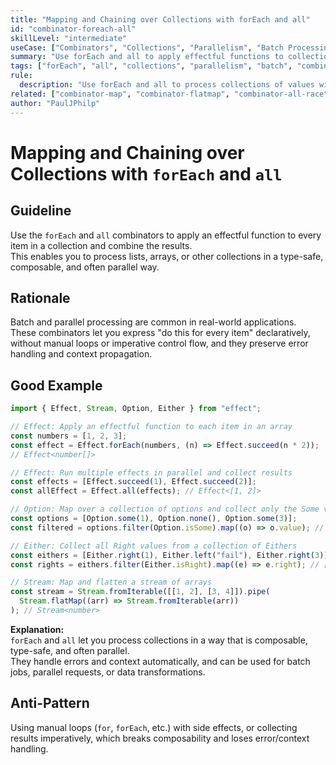 ```yaml
---
title: "Mapping and Chaining over Collections with forEach and all"
id: "combinator-foreach-all"
skillLevel: "intermediate"
useCase: ["Combinators", "Collections", "Parallelism", "Batch Processing"]
summary: "Use forEach and all to apply effectful functions to collections and combine the results, enabling batch and parallel processing."
tags: ["forEach", "all", "collections", "parallelism", "batch", "combinator", "effect", "stream", "option", "either"]
rule:
  description: "Use forEach and all to process collections of values with effectful functions, collecting results in a type-safe and composable way."
related: ["combinator-map", "combinator-flatmap", "combinator-all-race"]
author: "PaulJPhilp"
---
```


# Mapping and Chaining over Collections with `forEach` and `all`

## Guideline

Use the `forEach` and `all` combinators to apply an effectful function to every item in a collection and combine the results.  
This enables you to process lists, arrays, or other collections in a type-safe, composable, and often parallel way.

## Rationale

Batch and parallel processing are common in real-world applications.  
These combinators let you express "do this for every item" declaratively, without manual loops or imperative control flow, and they preserve error handling and context propagation.

## Good Example

```typescript
import { Effect, Stream, Option, Either } from "effect";

// Effect: Apply an effectful function to each item in an array
const numbers = [1, 2, 3];
const effect = Effect.forEach(numbers, (n) => Effect.succeed(n * 2));
// Effect<number[]>

// Effect: Run multiple effects in parallel and collect results
const effects = [Effect.succeed(1), Effect.succeed(2)];
const allEffect = Effect.all(effects); // Effect<[1, 2]>

// Option: Map over a collection of options and collect only the Some values
const options = [Option.some(1), Option.none(), Option.some(3)];
const filtered = options.filter(Option.isSome).map((o) => o.value); // [1, 3]

// Either: Collect all Right values from a collection of Eithers
const eithers = [Either.right(1), Either.left("fail"), Either.right(3)];
const rights = eithers.filter(Either.isRight).map((e) => e.right); // [1, 3]

// Stream: Map and flatten a stream of arrays
const stream = Stream.fromIterable([[1, 2], [3, 4]]).pipe(
  Stream.flatMap((arr) => Stream.fromIterable(arr))
); // Stream<number>
```

**Explanation:**  
`forEach` and `all` let you process collections in a way that is composable, type-safe, and often parallel.  
They handle errors and context automatically, and can be used for batch jobs, parallel requests, or data transformations.

## Anti-Pattern

Using manual loops (`for`, `forEach`, etc.) with side effects, or collecting results imperatively, which breaks composability and loses error/context handling.